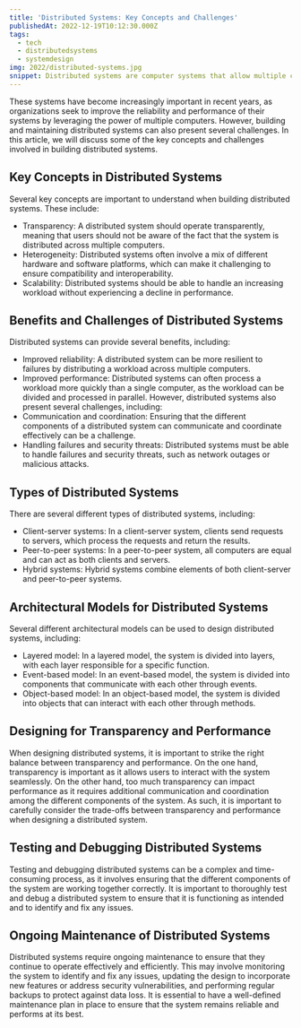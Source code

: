 ```yaml
---
title: 'Distributed Systems: Key Concepts and Challenges'
publishedAt: 2022-12-19T10:12:30.000Z
tags:
  - tech
  - distributedsystems
  - systemdesign
img: 2022/distributed-systems.jpg
snippet: Distributed systems are computer systems that allow multiple computers to work together as a single entity.
---
```


These systems have become increasingly important in recent years, as organizations seek to improve the reliability and performance of their systems by leveraging the power of multiple computers. However, building and maintaining distributed systems can also present several challenges. In this article, we will discuss some of the key concepts and challenges involved in building distributed systems.

## Key Concepts in Distributed Systems

Several key concepts are important to understand when building distributed systems. These include:

- Transparency: A distributed system should operate transparently, meaning that users should not be aware of the fact that the system is distributed across multiple computers.
- Heterogeneity: Distributed systems often involve a mix of different hardware and software platforms, which can make it challenging to ensure compatibility and interoperability.
- Scalability: Distributed systems should be able to handle an increasing workload without experiencing a decline in performance.

## Benefits and Challenges of Distributed Systems

Distributed systems can provide several benefits, including:

- Improved reliability: A distributed system can be more resilient to failures by distributing a workload across multiple computers.
- Improved performance: Distributed systems can often process a workload more quickly than a single computer, as the workload can be divided and processed in parallel. However, distributed systems also present several challenges, including:
- Communication and coordination: Ensuring that the different components of a distributed system can communicate and coordinate effectively can be a challenge.
- Handling failures and security threats: Distributed systems must be able to handle failures and security threats, such as network outages or malicious attacks.

## Types of Distributed Systems

There are several different types of distributed systems, including:

- Client-server systems: In a client-server system, clients send requests to servers, which process the requests and return the results.
- Peer-to-peer systems: In a peer-to-peer system, all computers are equal and can act as both clients and servers.
- Hybrid systems: Hybrid systems combine elements of both client-server and peer-to-peer systems.

## Architectural Models for Distributed Systems

Several different architectural models can be used to design distributed systems, including:

- Layered model: In a layered model, the system is divided into layers, with each layer responsible for a specific function.
- Event-based model: In an event-based model, the system is divided into components that communicate with each other through events.
- Object-based model: In an object-based model, the system is divided into objects that can interact with each other through methods.

## Designing for Transparency and Performance

When designing distributed systems, it is important to strike the right balance between transparency and performance. On the one hand, transparency is important as it allows users to interact with the system seamlessly. On the other hand, too much transparency can impact performance as it requires additional communication and coordination among the different components of the system. As such, it is important to carefully consider the trade-offs between transparency and performance when designing a distributed system.

## Testing and Debugging Distributed Systems

Testing and debugging distributed systems can be a complex and time-consuming process, as it involves ensuring that the different components of the system are working together correctly. It is important to thoroughly test and debug a distributed system to ensure that it is functioning as intended and to identify and fix any issues.

## Ongoing Maintenance of Distributed Systems

Distributed systems require ongoing maintenance to ensure that they continue to operate effectively and efficiently. This may involve monitoring the system to identify and fix any issues, updating the design to incorporate new features or address security vulnerabilities, and performing regular backups to protect against data loss. It is essential to have a well-defined maintenance plan in place to ensure that the system remains reliable and performs at its best.
